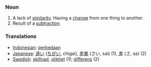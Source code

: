 === Noun ===
#A lack of [[similarity]].  Having a [[change]] from one thing to another.
#Result of a [[subtraction]].

=== Translations ===
*[[Indonesian]]: [[beda|perbedaan]]
*[[Japanese]]: [[違い]] ([[ちがい]], chigai), [[差異]] (さい, sai) (1), [[差]] (さ, sa) (2)
*[[Swedish]]: [[skillnad]], [[olikhet]] (1); [[differens]] (2)